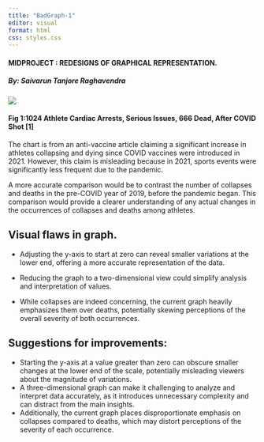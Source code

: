 ```yaml
---
title: "BadGraph-1"
editor: visual
format: html
css: styles.css
---
```


#### MIDPROJECT : REDESIGNS OF GRAPHICAL REPRESENTATION.

##### By: Saivarun Tanjore Raghavendra

![](images/athletics_dead-01.png)

#### Fig 1:1024 Athlete Cardiac Arrests, Serious Issues, 666 Dead, After COVID Shot \[1\]

The chart is from an anti-vaccine article claiming a significant increase in athletes collapsing and dying since COVID vaccines were introduced in 2021. However, this claim is misleading because in 2021, sports events were significantly less frequent due to the pandemic.

A more accurate comparison would be to contrast the number of collapses and deaths in the pre-COVID year of 2019, before the pandemic began. This comparison would provide a clearer understanding of any actual changes in the occurrences of collapses and deaths among athletes.

## Visual flaws in graph.

-   Adjusting the y-axis to start at zero can reveal smaller variations at the lower end, offering a more accurate representation of the data.

-   Reducing the graph to a two-dimensional view could simplify analysis and interpretation of values.

-   While collapses are indeed concerning, the current graph heavily emphasizes them over deaths, potentially skewing perceptions of the overall severity of both occurrences.

## Suggestions for improvements:

-   Starting the y-axis at a value greater than zero can obscure smaller changes at the lower end of the scale, potentially misleading viewers about the magnitude of variations.
-   A three-dimensional graph can make it challenging to analyze and interpret data accurately, as it introduces unnecessary complexity and can distract from the main insights.
-   Additionally, the current graph places disproportionate emphasis on collapses compared to deaths, which may distort perceptions of the severity of each occurrence.
